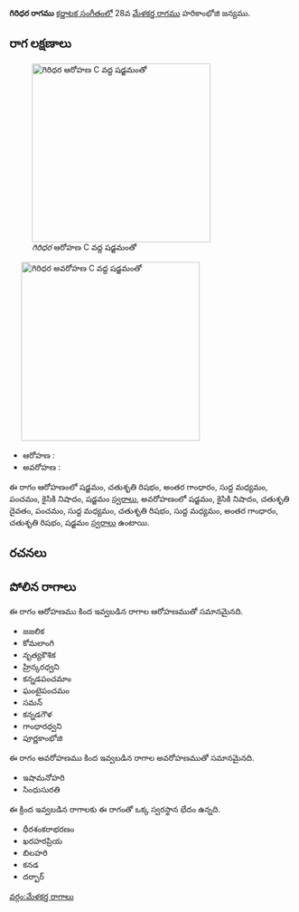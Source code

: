 {{Infobox ragam
	| name          	= గిరిధర
	| synonym	    	= 
	| mela          	= 
	| chakra        	= 
	| janaka        	= 
	| type          	= షడవ-సంపూర్ణ
	| arohanam      	= {{svaraC|S|R2|G3|M1|P|N2|S'}} 
	| avarohanam    	= {{svaraC|S'|N2|D2|P|M1|R2|M1|G3|R2|S}}
	| jeeva         	=
	| chhaya        	=
	| nyasa         	=
	| vishesha      	= 
	| equivalent  		= 
}}
{{కర్ణాటక సంగీత రాగాలు}}
'''గిరిధర రాగము''' [[కర్ణాటక సంగీతం]]లో 28వ [[మేళకర్త రాగము]] హరికాంభోజి జన్యము. 


==రాగ లక్షణాలు==
[[Image:giridhara_ar_kb2wiki.png|thumb|right|316px|''గిరిధర'' ఆరోహణ C వద్ద షడ్జమంతో]]
	[[Image:giridhara_av_kb2wiki.png|thumb|right|316px|''గిరిధర'' అవరోహణ C వద్ద షడ్జమంతో]]

* ఆరోహణ : {{svaraC|S|R2|G3|M1|P|N2|S'}} 
* అవరోహణ : {{svaraC|S'|N2|D2|P|M1|R2|M1|G3|R2|S}}

ఈ రాగం ఆరోహణంలో షడ్జమం, చతుశృతి రిషభం, అంతర గాంధారం, సుద్ద మధ్యమం, పంచమం, కైసికి నిషాదం, షడ్జమం [[స్వరాలు]], అవరోహణంలో షడ్జమం, కైసికి నిషాదం, చతుశృతి దైవతం, పంచమం, సుద్ద మధ్యమం, చతుశృతి రిషభం, సుద్ద మధ్యమం, అంతర గాంధారం, చతుశృతి రిషభం, షడ్జమం [[స్వరాలు]] ఉంటాయి.

==రచనలు==



==పోలిన రాగాలు==
ఈ రాగం ఆరోహణము కింద ఇవ్వబడిన రాగాల ఆరోహణముతో సమానమైనది.
* జజలిక
* కోమలాంగి
* నృత్యకౌశిక
* హ్రిన్కరధ్వని
* కన్నడపంచమాం
* ఘంటైపంచమం
*  సమన్
* కన్నడగౌళ
* గాంధారధ్వని
* పూర్ణకాంభోజి

ఈ రాగం అవరోహణము కింద ఇవ్వబడిన రాగాల అవరోహణముతో సమానమైనది.
* ఇషామనోహరి
* సింధుసురతి

ఈ క్రింద ఇవ్వబడిన రాగాలకు ఈ రాగంతో ఒక్క స్వరస్థాన భేదం ఉన్నది.
* ధీరశంకరాభరణం
* ఖరహరప్రియ
* బిలహరి
* కనడ
* దర్బార్



[[వర్గం:మేళకర్త రాగాలు]]